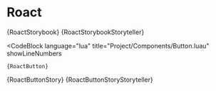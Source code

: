 

# Roact

<Tabs groupId="main">
	<TabItem value="default" label="Default" default>
		<CodeBlock
			language="lua"
			title="Project/Roact.storybook.luau"
			showLineNumbers
		>
			{RoactStorybook}
		</CodeBlock>
	</TabItem>
	<TabItem value="storyteller" label="Storyteller">
		<CodeBlock
			language="lua"
			title="Project/Roact.storybook.luau"
			showLineNumbers
		>
			{RoactStorybookStoryteller}
		</CodeBlock>
	</TabItem>
</Tabs>

<CodeBlock
	language="lua"
	title="Project/Components/Button.luau"
	showLineNumbers
>
	{RoactButton}
</CodeBlock>

<Tabs groupId="main">
	<TabItem value="default" label="Default" default>
		<CodeBlock
			language="lua"
			title="Project/Components/Button.story.luau"
			showLineNumbers
		>
			{RoactButtonStory}
		</CodeBlock>
	</TabItem>
	<TabItem value="storyteller" label="Storyteller">
		<CodeBlock
			language="lua"
			title="Project/Components/Button.story.luau"
			showLineNumbers
		>
			{RoactButtonStoryStoryteller}
		</CodeBlock>
	</TabItem>
</Tabs>
